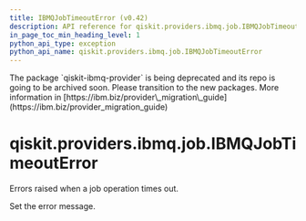 ```yaml
---
title: IBMQJobTimeoutError (v0.42)
description: API reference for qiskit.providers.ibmq.job.IBMQJobTimeoutError in qiskit v0.42
in_page_toc_min_heading_level: 1
python_api_type: exception
python_api_name: qiskit.providers.ibmq.job.IBMQJobTimeoutError
---
```


<Admonition title="Warning" type="caution">
  The package `qiskit-ibmq-provider` is being deprecated and its repo is going to be archived soon. Please transition to the new packages. More information in [https://ibm.biz/provider\_migration\_guide](https://ibm.biz/provider_migration_guide)
</Admonition>

<span id="qiskit-providers-ibmq-job-ibmqjobtimeouterror" />

# qiskit.providers.ibmq.job.IBMQJobTimeoutError

<Class id="qiskit.providers.ibmq.job.IBMQJobTimeoutError" isDedicatedPage={true} github="https://github.com/qiskit/qiskit-ibmq-provider/tree/stable/0.20/qiskit/providers/ibmq/job/exceptions.py" signature="IBMQJobTimeoutError(*message)" modifiers="exception">
  Errors raised when a job operation times out.

  Set the error message.
</Class>

